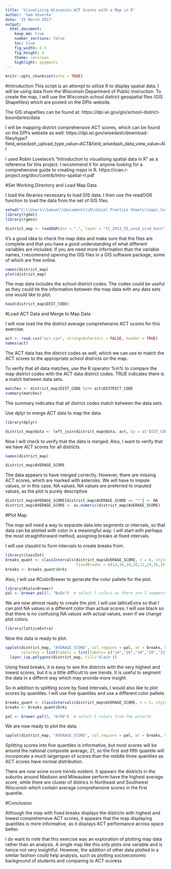 ```yaml
---
title: 'Visualizing Wisconsin ACT Scores with a Map in R'
author: 'Sam Veverka'
date: '25 March 2017'
output:
  html_document:
    keep_md: true
    number_sections: false
    toc: true
    fig_width: 6.5
    fig_height: 4
    theme: cerulean
    highlight: pygments
---
```


```r
knitr::opts_chunk$set(echo = TRUE)
```

#Introduction
This script is an attempt to utilize R to display spatial data. I will be using data from the Wisconsin Department of Public Instruction. To create the map, I will use the Wisconsin school district geospatial files (GIS Shapefiles) which are posted on the DPIs website. 

The GIS shapefiles can be found at:
https://dpi.wi.gov/gis/school-district-boundaries/data

I will be mapping district comprehensive ACT scores, which can be found on the DPI's website as well: https://dpi.wi.gov/wisedash/download-files/type?field_wisedash_upload_type_value=ACT&field_wisedash_data_view_value=All

I used Robin Lovelace's "Introduction to visualising spatial data in R" as a reference for this project. I recommend it for anyone looking for a comprehensive guide to creating maps in R. https://cran.r-project.org/doc/contrib/intro-spatial-rl.pdf

#Set Working Directory and Load Map Data

I load the libraries necessary to load GIS data. I then use the readOGR function to load the data from the set of GIS files.
```r
setwd("C:\\Users\\Samuel\\Documents\\R\\Excel Practice Sheets\\maps_tutorial\\WPI")
library(rgdal)
library(rgeos)

district_map <- readOGR(dsn = ".", layer = "tl_2013_55_unsd_scsd_harn")
```


It's a good idea to check the map data and make sure that the files are complete and that you have a good understanding of what different variables are included. If you are need more information than the variable names, I recommend opening the GIS files in a GIS software package, some of which are free online. 

```r
names(district_map)
plot(district_map)
```

The map data includes the school district codes. The codes could be useful as they could tie the information between the map data with any data sets one would like to plot.

```r
head(district_map$DIST_CODE)
```


#Load ACT Data and Merge to Map Data

I will now load the the district average comprehensive ACT scores for this exercise.

```r
act <- read.csv("act.csv", stringsAsFactors = FALSE, header = TRUE)
names(act)
```


The ACT data has the district codes as well, which we can use to match the ACT scores to the appropriate school districts on the map.

To verify that all data matches, use the R operator %in% to compare the map district codes with the ACT data district codes. TRUE indicates there is a match between data sets. 

```r
matches <- district_map$DIST_CODE %in% act$DISTRICT_CODE
summary(matches)
```
The summary indicates that all district codes match between the data sets.

Use dplyr to merge ACT data to map the data.
```r
library(dplyr)

district_map@data <- left_join(district_map@data, act, by = c('DIST_CODE' = 'DISTRICT_CODE'))
```

Now I will check to verify that the data is merged. Also, I want to verify that we have ACT scores for all districts.
```r
names(district_map)
```

```r
district_map$AVERAGE_SCORE
```

The data appears to have merged correctly. However, there are missing ACT scores, which are marked with asterisks. We will have to impute values, or in this case, NA values. NA values are preferred to imputed values, as the plot is purely descriptive.

```r
district_map$AVERAGE_SCORE[district_map$AVERAGE_SCORE == "*"] <- NA
district_map$AVERAGE_SCORE <- as.numeric(district_map$AVERAGE_SCORE)
```

#Plot Map

The map will need a way to separate data into segments or intervals, so that data can be plotted with color in a meaningful way. I will start with perhaps the most straightforward method, assigning breaks at fixed intervals.

I will use classInt to form intervals to create breaks from.

```r
library(classInt)
breaks_quant <- classIntervals(district_map$AVERAGE_SCORE, n = 8, style = "fixed",
                               fixedBreaks = c(14,16,18,20,22,24,26,28))
breaks <- breaks_quant$brks
```

Also, I will use RColorBrewer to generate the color pallete for the plot.
```r
library(RColorBrewer)
pal <- brewer.pal(7, "BuGn")  # select 7 colors as there are 7 segments
```


We are now almost ready to create the plot. I will use latticeExtra so that I can plot NA values in a different color than actual scores. I will use black so that there is no confusing NA values with actual values, even if we change plot colors.

```r
library(latticeExtra)
```

Now the data is ready to plot.
```r
spplot(district_map, "AVERAGE_SCORE", col.regions = pal, at = breaks, main = "Wisconsin ACT Scores by School District",
       colorkey = list(labels = list(labels= c("14","16","18","20","22","24","26","28"), width =2, cex = 1))) + 
  layer_(sp.polygons(district_map, fill='black'))
```

Using fixed breaks, it is easy to see the districts with the very highest and lowest scores, but it is a little difficult to see trends. It is useful to segment the data in a differnt way which may provide more insight.

So in addition to splitting score by fixed intervals, I would also like to plot scores by quantiles. I will use five quantiles and use a different color pallete.
```r
breaks_quant <- classIntervals(district_map$AVERAGE_SCORE, n = 5, style = "quantile")
breaks <- breaks_quant$brks
```

```r
pal <- brewer.pal(5, "OrRd")  # select 5 colors from the palette
```


We are now ready to plot the data.

```r
spplot(district_map, "AVERAGE_SCORE", col.regions = pal, at = breaks, main = "Wisconsin ACT Scores by School District") +   layer_(sp.polygons(district_map, fill='black'))
```

Splitting scores into five quantiles is informative, but most scores will be around the national composite average, 21, so the first and fifth quantile will incorporate a much largerspan of scores than the middle three quantiles as ACT scores have normal distribution.

There are now some score trends evident. It appears the districts in the suburbs around Madison and Milwaukee perform have the highest average score, while there are cluster of districs in Northeast and Southwest Wisconsin which contain average comprehensive scores in the first quantile.

#Conclusion

Although the map with fixed breaks displays the districts with highest and lowest comprehensive ACT scores, it appears that the map displaying quantiles is more informative, as it displays ACT performance across space better.

I do want to note that this exercise was an exploration of plotting map data rather than an analysis. A single map like this only plots one variable and is hence not very insightful. However, the addition of other data plotted in a similar fashion could help analysis, such as plotting socioeconomic background of students and comparing to ACT scoress

